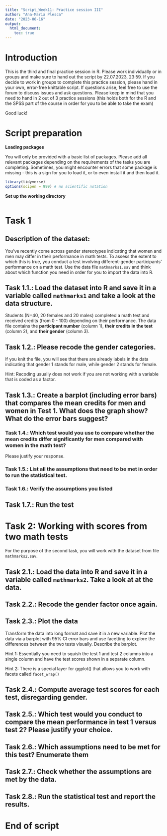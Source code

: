 ```yaml
---
title: "Script_Week11: Practice session III"
author: "Ana-Maria Plesca"
date: "2023-06-16"
output:
  html_document:
    toc: true
---
```


# Introduction

This is the third and final practice session in R. Please work individually or in groups and make sure to hand out the script by 22.07.2023, 23:59. If you decide to work in groups to complete this practice session, please hand in your own, error-free knittable script. If questions arise, feel free to use the forum to discuss issues and ask questions.
Please keep in mind that you need to hand in 2 out of 3 practice sessions (this holds both for the R and the SPSS part of the course in order for you to be able to take the exam)

Good luck!


# Script preparation

**Loading packages**

You will only be provided with a basic list of packages. Please add all relevant packages depending on the requirements of the tasks you are completing. Sometimes, you might encounter errors that some package is missing - this is a sign for you to load it, or to even install it and then load it.

```r
library(tidyverse)
options(scipen = 999) # no scientific notation
```

**Set up the working directory**

```r

```


# Task 1

## Description of the dataset:

You've recently come across gender stereotypes indicating that women and men may differ in their performance in math tests. To assess the extent to which this is true, you conduct a test involving different-gender participants' performance on a math test. Use the data file `mathmarks1.sav` and think about which function you need in order for you to import the data into R.

## Task 1.1.: Load the dataset into R and save it in a variable called `mathmarks1` and take a look at the data structure.




Students (N=40, 20 females and 20 males) completed a math test and received credits (from 0 - 100) depending on their performance. The data file contains the **participant number** (column 1), **their credits in the test** (column 2), and **their gender** (column 3). 

## Task 1.2.: Please recode the gender categories.

If you knit the file, you will see that there are already labels in the data indicating that gender 1 stands for male, while gender 2 stands for female. 

Hint: Recoding usually does not work if you are not working with a variable that is coded as a factor.


## Task 1.3.: Create a barplot (including error bars) that compares the mean credits for men and women in Test 1. What does the graph show? What do the error bars suggest?


### Task 1.4.: Which test would you use to compare whether the mean credits differ significantly for men compared with women in the math test? 

Please justify your response.


### Task 1.5.: List all the assumptions that need to be met in order to run the statistical test.


### Task 1.6.: Verify the assumptions you listed


## Task 1.7.: Run the test


# Task 2: Working with scores from two math tests

For the purpose of the second task, you will work with the dataset from file `mathmarks2.sav`. 

## Task 2.1.: Load the data into R and save it in a variable called `mathmarks2`. Take a look at at the data.

## Task 2.2.: Recode the gender factor once again.

## Task 2.3.: Plot the data

Transform the data into long format and save it in a new variable. Plot the data via a barplot with 95% CI error bars and use facetting to explore the differences between the two tests visually. Describe the barplot.

Hint 1: Essentially you need to squish the test 1 and test 2 columns into a single column and have the test scores shown in a separate column.

Hint 2: There is a special layer for ggplot() that allows you to work with facets called `facet_wrap()`


## Task 2.4.: Compute average test scores for each test, disregarding gender.


## Task 2.5.: Which test would you conduct to compare the mean performance in test 1 versus test 2? Please justify your choice.


## Task 2.6.: Which assumptions need to be met for this test? Enumerate them


## Task 2.7.: Check whether the assumptions are met by the data.


## Task 2.8.: Run the statistical test and report the results.


# End of script



